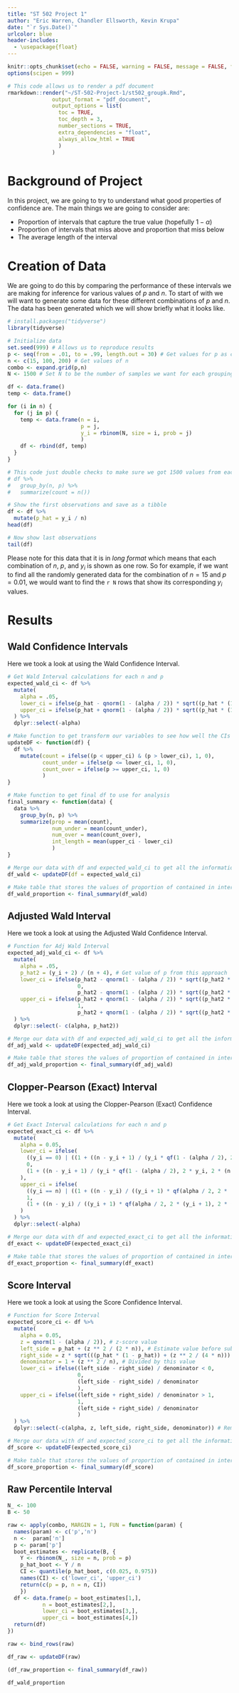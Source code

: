 ```yaml
---
title: "ST 502 Project 1"
author: "Eric Warren, Chandler Ellsworth, Kevin Krupa"
date: "`r Sys.Date()`"
urlcolor: blue
header-includes:
  - \usepackage{float}
---
```


```r
knitr::opts_chunk$set(echo = FALSE, warning = FALSE, message = FALSE, fig.pos = "H", out.extra = "")
options(scipen = 999)
```

```r
# This code allows us to render a pdf document
rmarkdown::render("~/ST-502-Project-1/st502_groupk.Rmd", 
              output_format = "pdf_document", 
              output_options = list(
                toc = TRUE, 
                toc_depth = 3,
                number_sections = TRUE,
                extra_dependencies = "float",
                always_allow_html = TRUE
                )
              )
```

# Background of Project

In this project, we are going to try to understand what good properties of confidence are. The main things we are going to consider are:

- Proportion of intervals that capture the true value (hopefully $1 - \alpha$)
- Proportion of intervals that miss above and proportion that miss below
- The average length of the interval

# Creation of Data

We are going to do this by comparing the performance of these intervals we are making for inference for various values of $p$ and $n$. To start of with we will want to generate some data for these different combinations of $p$ and $n$. The data has been generated which we will show briefly what it looks like.
```r
# install.packages("tidyverse")
library(tidyverse)

# Initialize data
set.seed(999) # Allows us to reproduce results
p <- seq(from = .01, to = .99, length.out = 30) # Get values for p as combinations
n <- c(15, 100, 200) # Get values of n
combo <- expand.grid(p,n)
N <- 1500 # Set N to be the number of samples we want for each grouping

df <- data.frame()
temp <- data.frame()

for (i in n) {
  for (j in p) {
    temp <- data.frame(n = i, 
                       p = j, 
                       y_i = rbinom(N, size = i, prob = j)
                       )
    df <- rbind(df, temp)
  }
}

# This code just double checks to make sure we got 1500 values from each combination -- ALL should say 1500 for count
# df %>%
#   group_by(n, p) %>%
#   summarize(count = n())

# Show the first observations and save as a tibble
df <- df %>%
  mutate(p_hat = y_i / n)
head(df)

# Now show last observations
tail(df)
```

Please note for this data that it is in *long format* which means that each combination of $n$, $p$, and $y_i$ is shown as one row. So for example, if we want to find all the randomly generated data for the combination of $n = 15$ and $p = 0.01$, we would want to find the `r N` rows that show its corresponding $y_i$ values.

# Results

## Wald Confidence Intervals

Here we took a look at using the Wald Confidence Interval.
```r
# Get Wald Interval calculations for each n and p
expected_wald_ci <- df %>%
  mutate(
    alpha = .05,
    lower_ci = ifelse(p_hat - qnorm(1 - (alpha / 2)) * sqrt((p_hat * (1 - p_hat)) / n) < 0, 0, p_hat - qnorm(1 - (alpha / 2)) * sqrt((p_hat * (1 - p_hat)) / n)),
    upper_ci = ifelse(p_hat + qnorm(1 - (alpha / 2)) * sqrt((p_hat * (1 - p_hat)) / n) > 1, 1, p_hat + qnorm(1 - (alpha / 2)) * sqrt((p_hat * (1 - p_hat)) / n))
  ) %>%
  dplyr::select(-alpha)

# Make function to get transform our variables to see how well the CIs do
updateDF <- function(df) {
  df %>%
    mutate(count = ifelse((p < upper_ci) & (p > lower_ci), 1, 0),
           count_under = ifelse(p <= lower_ci, 1, 0),
           count_over = ifelse(p >= upper_ci, 1, 0)
           )
}

# Make function to get final df to use for analysis
final_summary <- function(data) {
  data %>%
    group_by(n, p) %>%
    summarize(prop = mean(count),
              num_under = mean(count_under),
              num_over = mean(count_over),
              int_length = mean(upper_ci - lower_ci)
              )
}

# Merge our data with df and expected_wald_ci to get all the information together
df_wald <- updateDF(df = expected_wald_ci)

# Make table that stores the values of proportion of contained in interval
df_wald_proportion <- final_summary(df_wald)
```

## Adjusted Wald Interval

Here we took a look at using the Adjusted Wald Confidence Interval.
```r
# Function for Adj Wald Interval
expected_adj_wald_ci <- df %>%
  mutate(
    alpha = .05,
    p_hat2 = (y_i + 2) / (n + 4), # Get value of p from this approach
    lower_ci = ifelse(p_hat2 - qnorm(1 - (alpha / 2)) * sqrt((p_hat2 * (1 - p_hat2)) / n) < 0, 
                      0, 
                      p_hat2 - qnorm(1 - (alpha / 2)) * sqrt((p_hat2 * (1 - p_hat2)) / n)),
    upper_ci = ifelse(p_hat2 + qnorm(1 - (alpha / 2)) * sqrt((p_hat2 * (1 - p_hat2)) / n) > 1, 
                      1, 
                      p_hat2 + qnorm(1 - (alpha / 2)) * sqrt((p_hat2 * (1 - p_hat2)) / n))
  ) %>%
  dplyr::select(- c(alpha, p_hat2))

# Merge our data with df and expected_adj_wald_ci to get all the information together
df_adj_wald <- updateDF(expected_adj_wald_ci)

# Make table that stores the values of proportion of contained in interval
df_adj_wald_proportion <- final_summary(df_adj_wald)
```

## Clopper-Pearson (Exact) Interval

Here we took a look at using the Clopper-Pearson (Exact) Confidence Interval.
```r
# Get Exact Interval calculations for each n and p
expected_exact_ci <- df %>%
  mutate(
    alpha = 0.05,
    lower_ci = ifelse(
      ((y_i == 0) | ((1 + ((n - y_i + 1) / (y_i * qf(1 - (alpha / 2), 2 * y_i, 2 * (n - y_i + 1), lower.tail = F)))) ** (-1) < 0)),
      0,
      (1 + ((n - y_i + 1) / (y_i * qf(1 - (alpha / 2), 2 * y_i, 2 * (n - y_i + 1), lower.tail = F)))) ** (-1)
    ),
    upper_ci = ifelse(
      ((y_i == n) | ((1 + ((n - y_i) / ((y_i + 1) * qf(alpha / 2, 2 * (y_i + 1), 2 * (n - y_i), lower.tail = F)))) ** (-1) > 1)),
      1,
      (1 + ((n - y_i) / ((y_i + 1) * qf(alpha / 2, 2 * (y_i + 1), 2 * (n - y_i), lower.tail = F)))) ** (-1)
    )
  ) %>%
  dplyr::select(-alpha)

# Merge our data with df and expected_exact_ci to get all the information together
df_exact <- updateDF(expected_exact_ci)

# Make table that stores the values of proportion of contained in interval
df_exact_proportion <- final_summary(df_exact)
```

## Score Interval

Here we took a look at using the Score Confidence Interval.
```r
# Function for Score Interval
expected_score_ci <- df %>%
  mutate(
    alpha = 0.05,
    z = qnorm(1 - (alpha / 2)), # z-score value
    left_side = p_hat + (z ** 2 / (2 * n)), # Estimate value before subtracting or adding
    right_side = z * sqrt(((p_hat * (1 - p_hat)) + (z ** 2 / (4 * n))) / n), # Everything in sqrt to add or subtract to original estimate
    denominator = 1 + (z ** 2 / n), # Divided by this value
    lower_ci = ifelse((left_side - right_side) / denominator < 0, 
                      0, 
                      (left_side - right_side) / denominator
                      ),
    upper_ci = ifelse((left_side + right_side) / denominator > 1,
                      1,
                      (left_side + right_side) / denominator
                      )
  ) %>%
  dplyr::select(-c(alpha, z, left_side, right_side, denominator)) # Remove what is not needed

# Merge our data with df and expected_score_ci to get all the information together
df_score <- updateDF(expected_score_ci)

# Make table that stores the values of proportion of contained in interval
df_score_proportion <- final_summary(df_score)
```


## Raw Percentile Interval

```r
N_ <- 100
B <- 50

raw <- apply(combo, MARGIN = 1, FUN = function(param) {
  names(param) <- c('p','n')
  n <-  param['n']
  p <- param['p']
  boot_estimates <- replicate(B, {
    Y <- rbinom(N_, size = n, prob = p)
    p_hat_boot <- Y / n
    CI <- quantile(p_hat_boot, c(0.025, 0.975))
    names(CI) <- c('lower_ci', 'upper_ci')
    return(c(p = p, n = n, CI))
    })
  df <- data.frame(p = boot_estimates[1,],
           n = boot_estimates[2,],
           lower_ci = boot_estimates[3,],
           upper_ci = boot_estimates[4,])
  return(df)
})

raw <- bind_rows(raw)

df_raw <- updateDF(raw)

(df_raw_proportion <- final_summary(df_raw))

```


```r
df_wald_proportion
```

















